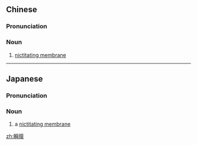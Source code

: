 ==Chinese==
{{zh-forms}}

===Pronunciation===
{{zh-pron
|m=shùn膜
|cat=n
}}

===Noun===
{{zh-noun}}

# [[nictitating membrane]]

----

==Japanese==
{{wikipedia|lang=ja}}
{{ja-kanjitab|しゅん|まく|yomi=o}}

===Pronunciation===
{{ja-pron|acc=a|y=go|しゅんまく}}

===Noun===
{{ja-noun|しゅんまく}}

# {{lb|ja|anatomy|sort=しゅんまく}} a [[nictitating membrane]]

[[zh:瞬膜]]